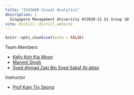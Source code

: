 ```yaml
---
title: "ISSS608 Visual Analytics"
description: |
  Singapore Management University AY2020-21 G1 Group 10 
site: distill::distill_website
---
```


```r
knitr::opts_chunk$set(echo = FALSE)
```

Team Members

- [Kelly Koh Kia Woon](mailto: kelly.koh.2020@mitb.smu.edu.sg)
- [Manmit Singh](mailto: manmits.2020@mitb.smu.edu.sg)
- [Syed Ahmad Zaki Bin Syed Sakaf Al-attas](mailto: ahmadzaki.2020@mitb.smu.edu.sg)

Instructor

- [Prof Kam Tin Seong](https://faculty.smu.edu.sg/profile/kam-tin-seong-486)

